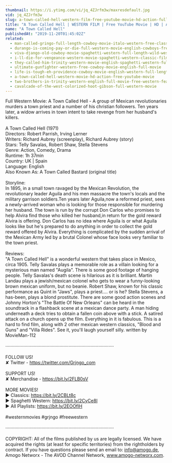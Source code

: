```yaml
---
thumbnail: https://i.ytimg.com/vi/jq_4ZJrfm3w/maxresdefault.jpg
vid: jq_4ZJrfm3w
slug: a-town-called-hell-western-film-free-youtube-movie-hd-action-full-movie
title: "A Town Called Hell | WESTERN FILM | Free YouTube Movie | HD | Action | Full Movie"
name: "A Town Called Hell"
publishedAt: "2019-11-20T01:45:02Z"
related:
  - man-called-gringo-full-length-cowboy-movie-italo-western-free-classic-movie
  - durango-is-coming-pay-or-die-full-western-movie-english-cowboys-free-movie
  - viva-django-old-cowboy-movie-spaghetti-western-full-length-wild-west-full-movies
  - i-ll-die-for-vengeance-western-movie-spaghetti-western-classic-film-free-cowboy-movie
  - they-called-him-trinity-western-movie-english-spaghetti-western-full-cowboy-movie
  - ultimate-gunfighter-western-free-cowboy-movie-english-full-movie
  - life-is-tough-eh-providence-cowboy-movie-english-western-full-length
  - a-town-called-hell-western-movie-hd-action-free-youtube-movie
  - two-brothers-in-trinity-western-english-full-movie-free-western-feature-film-spaghetti-western
  - cavalcade-of-the-west-colorized-hoot-gibson-full-western-movie
---
```


Full Western Movie: A Town Called Hell - A group of Mexican revolutionaries murders a town priest and a number of his christian followers. Ten years later, a widow arrives in town intent to take revenge from her husband's killers.<br />
<br />
A Town Called Hell (1971)<br />
Directors: Robert Parrish, Irving Lerner<br />
Writers: Richard Aubrey (screenplay), Richard Aubrey (story)<br />
Stars: Telly Savalas, Robert Shaw, Stella Stevens<br />
Genre: Action, Comedy, Drama<br />
Runtime: 1h 37min<br />
Country: UK | Spain<br />
Language: English<br />
Also Known As: A Town Called Bastard (original title)<br />
<br />
Storyline:<br />
In 1895, in a small town ravaged by the Mexican Revolution, the revolutionary leader Aguila and his men massacre the town's locals and the military garrison soldiers.Ten years later Aguila,now a reformed priest, sees a newly-arrived woman who is looking for those responsible for murdering her husband. The town is run by the corrupt Don Carlos who promises to help Alvira find those who killed her husband,in return for the gold reward Alvira is offering. Don Carlos has no idea where Aguila is or what Aguila looks like but he's prepared to do anything in order to collect the gold reward offered by Alvira. Everything is complicated by the sudden arrival of the Mexican Army led by a brutal Colonel whose face looks very familiar to the town priest.<br />
<br />
Reviews:<br />
"A Town Called Hell" is a wonderful western that takes place in Mexico, circa 1905. Telly Savalas plays a memorable role as a villain looking for a mysterious man named "Augila". There is some good footage of hanging people. Telly Savalas's death scene is hilarious as it is brilliant. Martin Landau plays a jewish/mexican colonel who gets to wear a funny-looking brown mexican uniform, but no beanie. Robert Shaw, known for his classic performance as Quint in "Jaws", plays a priest.... or is he? Stella Stevens, a has-been, plays a blond prostitute. There are some good action scenes and Johnny Horton's "The Battle Of New Orleans" can be heard in the soundtrack in a flashback scene at a mexican dance party. A man hiding underneath a deck tries to obtain a fallen coin above with a stick. A satired attack on a church opens up the film. Everything in it is fabulous. This is a hard to find film, along with 2 other mexican western classics, "Blood and Guns" and "Villa Rides". See it, you'll laugh yourself silly. written by MovieMan-112<br />
<br />
····················································································<br />
<br />
FOLLOW US!<br />
✘ Twitter - https://twitter.com/Grjngo_com<br />
<br />
SUPPORT US!<br />
✘ Merchandise - https://bit.ly/2FLB0sV<br />
<br />
MORE MOVIES! <br />
► Classics: https://bit.ly/2CBLt8c <br />
► Spaghetti Western: https://bit.ly/2CyCe8I <br />
► All Playlists: https://bit.ly/2EOOfIH <br />
<br />
#westernmovies #grjngo #freewestern<br />
<br />
····················································································<br />
<br />
COPYRIGHT: All of the films published by us are legally licensed. We have acquired the rights (at least for specific territories) from the rightholders by contract. If you have questions please send an email to: info@amogo.de, Amogo Networx - The AVOD Channel Network, www.amogo-networx.com.